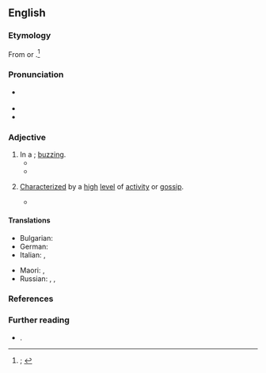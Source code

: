 ==English==
{{was wotd|2020|March|23}}

===Etymology===
From {{prefix|en|a|pos1=prefix indicating a condition or manner|buzz|t2=feeling or rush of energy or excitement; major topic of conversation; widespread rumor; information spread behind the scenes}} or {{m|en|buzz|t=to show a high level of activity and haste; to communicate in an undertone; to spread, as a report, by whispers or secretly; to talk to incessantly or confidentially in a low humming voice}}.<ref>{{R:OED Online|pos=adj|id=849|date=December 2011|nodot=yes}}; {{R:Lexico|pos=adj}}</ref>

===Pronunciation===
* {{a|RP|GA}} {{IPA|en|/əˈbʌz/}}
* {{audio|en|LL-Q1860 (eng)-I learned some phrases-abuzz.wav|Audio (RP)}}
* {{rhymes|en|ʌz}}

===Adjective===
{{en-adj}}

# In a {{l|en|buzz|t=[[feeling#Noun|feeling]] or [[rush#Noun|rush]] of [[energy]] or [[excitement]]}}; [[buzzing#Adjective|buzzing]].
#* {{quote-journal|en|author=Peter B[ernhard] Kyne|authorlink=Peter B. Kyne|title=The Long Chance: The Tale of a Hat Ranch|editor=[[w:Charles K. Field|Charles K[ellogg] Field]]|magazine=[[w:Sunset (magazine)|Sunset: The Pacific Monthly]]|location=San Francisco, Calif.|publisher=[[w:Southern Pacific Transportation Company|Southern Pacific Company]]|month=July|year=1913|volume=31|issue=1|page=131|pageurl=https://babel.hathitrust.org/cgi/pt?id=chi.78751838&view=1up&seq=143|column=2|oclc=1098947818|passage=The town was '''abuzz''' with excitement for an hour, when the news became stale.}}
#* {{quote-book|en|author=Cory Doctorow|authorlink=Cory Doctorow|title={{w|Someone Comes to Town, Someone Leaves Town}}|url=https://books.google.com/books?id=vCKKjMD178sC&pg=PT207|location=New York, N.Y.|publisher={{w|Tor Books}}|month=June|year=2005|isbn=978-0-7653-1278-5|edition2=1st trade paperback|location2=New York, N.Y.|publisher2=[[w:Tom Doherty|Tom Doherty Associates]]|year2=2006|isbn2=978-1-4299-8907-7|passage=It was coming up on the cusp of July and August, and he remembered boyhood summers on the mountain's slopes '''abuzz''' with blackflies and syrupy heat.}}
# {{lb|en|postpositive}} [[characterize|Characterized]] by a [[high#Adjective|high]] [[level#Noun|level]] of [[activity]] or [[gossip#Noun|gossip]].
#: {{synonyms|en|Thesaurus:active}}
#* {{quote-book|en|author=Francis Lynde|chapter=How a King’s Trooper Became a Wastrel|title=The Master of Appleby:{{nb...|A Novel Tale Concerning Itself in Part with the Great Struggle in the Two Carolinas; but chiefly with the Adventures therein of Two Gentlemen who Loved One and the Same Lady}}|location=New York, N.Y.|publisher=[[w:Grosset & Dunlap|Grosset & Dunlap Publishers]]|year=1902|page=289|pageurl=https://archive.org/details/masterofapplebyn00lynd/page/289/mode/1up|oclc=9856495|passage=Now what a-devil has set this hornet's nest of theirs '''abuzz''' so suddenly?}}

====Translations====
{{trans-top|in a buzz}}
* Bulgarian: {{t+|bg|бръмчащ}}
* German: {{t+|de|schwirren}}
* Italian: {{t+|it|ronzante}}, {{t+|it|rumoreggiante}}
{{trans-mid}}
* Maori: {{t|mi|rorohū}}, {{t|mi|rangorango}} {{qualifier|like a blowfly}}
* Russian: {{t+|ru|гудя́щий|m}}, {{t|ru|гудя́щая|f}}, {{t|ru|гудя́щее|n}}
{{trans-bottom}}

{{trans-top|characterized by a high level of activity or gossip}}
{{trans-mid}}
{{trans-bottom}}

===References===
<references />

===Further reading===
* {{R:MW3 1976|page=8}}.